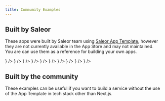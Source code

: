 ```yaml
---
title: Community Examples
---
```



## Built by Saleor
These apps were built by Saleor team using [Saleor App Template](/developer/extending/apps/developing-apps/app-template.mdx), however they are not currently available in the App Store and may not maintained. You are can use them as a reference for building your own apps.

<div style={{ display: 'flex', gap: '1rem', flexWrap: 'wrap' }}>
    <CompactCard
        name="Invoicing"
        description="Example app for invoice generation directly in Saleor Dashboard."
        technology="Next.js"
        link="https://github.com/saleor/example-app-invoices"
        icon={<InvoiceIcon />}
    />
    <CompactCard
        name="Stripe"
        description="Example implementation of Stripe integration using Transaction API."
        technology="Next.js"
        link="https://github.com/saleor/saleor-app-payment-stripe"
        icon={<StripeIcon />}
     />
    <CompactCard
        name="Klarna"
        description="Example implementation of Klarna integration using Transaction API."
        technology="Next.js"
        link="https://github.com/saleor/saleor-app-payment-klarna"
        icon={<img src={KlarnaIcon} style={{padding: "2px"}} />}
    />
    <CompactCard
        name="Dummy Payment App"
        description="Bare bones app for testing Saleor Transaction API."
        technology="Next.js"
        link="https://github.com/saleor/dummy-payment-app"
        icon={<DummyPaymentIcon />}
    />
    <CompactCard
        name="Slack"
        description="Example app: connect Saleor to send Slack messages."
        technology="Next.js"
        link="https://github.com/saleor/example-slack-app"
        icon={<SlackIcon style={{padding: "2px"}} />}
    />
    <CompactCard
        name="Authorize.net"
        description="Example implementation of Authorize.net integration."
        technology="Next.js"
        link="https://github.com/saleor/saleor-app-payment-authorize.net"
        icon={<img src={AppTemplateIcon} style={{padding: "2px"}} />}
    />
    <CompactCard
        name="TaxJar"
        description="Example app: connect Saleor to calculate taxes with TaxJar."
        technology="Next.js"
        link="https://github.com/saleor/example-app-taxjar"
        icon={<TaxJarIcon style={{padding: "2px"}} />}
    />
    <CompactCard
        name="Checkout prices"
        description="Example app: set custom prices for checkout lines."
        technology="Next.js"
        link="https://github.com/saleor/saleor-app-checkout-prices"
        icon={<img src={AppTemplateIcon} style={{padding: "2px"}} />}
    />
    <CompactCard
        name="Mailchimp"
        description="Example app: create targeted campaigns using Mailchimp."
        technology="Next.js"
        link="https://github.com/saleor/example-app-crm/"
        icon={<CRMIcon style={{padding: "2px"}} />}
    />
    <CompactCard
        name="Sendgrid"
        description="Example app: connect Saleor to Sendgrid."
        technology="Next.js"
        link="https://github.com/saleor/example-app-sendgrid"
        icon={<SendgridIcon style={{padding: "2px"}} />}
    />
</div>


## Built by the community
These examples can be useful if you want to build a service without the use of the App Template in tech stack other than Next.js.
<div style={{ display: 'flex', gap: '1rem', flexWrap: 'wrap' }}>
    <CompactCard
        name="AWS Serverless"
        description="Implementation of a Saleor app using AWS Lambda"
        technology="Python"
        link="https://github.com/mirumee/serverless-saleor-app-example"
    />
    <CompactCard
        name="Python App Template"
        description="Boilerplate for building Saleor apps in Python"
        technology="Python"
        link="https://github.com/mirumee/saleor-app-framework-python"
    />
    <CompactCard
        name="Saleor App Rust Axum"
        description="A template for creating Saleor apps in Rust using axum, featuring HTMX."
        technology="Rust"
        link="https://github.com/cozyGalvinism/saleor-app-rust-axum"
    />
    <CompactCard 
        name="Saleor App Hono + Cloudflare Pages"
        description="Boilterplate for building Saleor Apps using Hono + Cloudflare Pages / Workers"
        link="https://github.com/witoszekdev/saleor-app-hono-cf-pages-template"
        technology="TypeScript, Cloudflare Workers"
    />
    <CompactCard 
        name="Saleor App Hono + Deno"
        description="Boilterplate for building Saleor Apps in Hono + Deno"
        technology="TypeScript, Deno"
        link="https://github.com/witoszekdev/saleor-app-hono-deno-template"
    />
</div>
